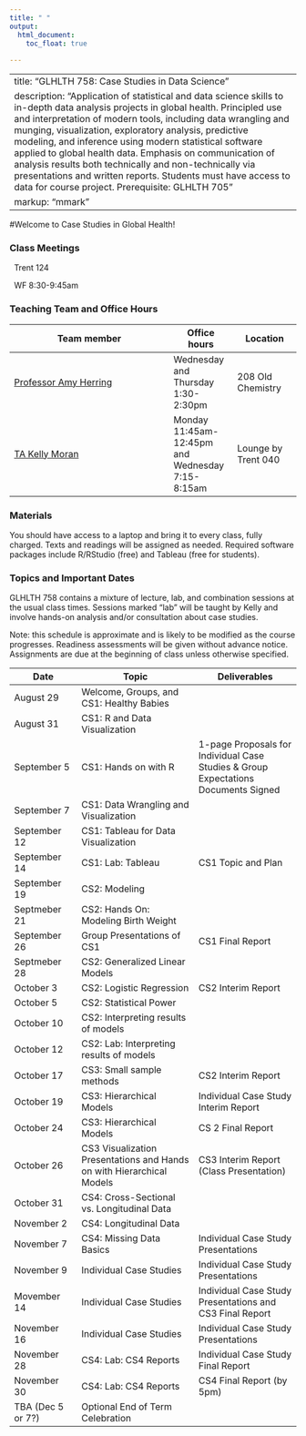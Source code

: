 ```yaml
---
title: " "
output: 
  html_document:
    toc_float: true
  
---
```





---
title: "GLHLTH 758: Case Studies in Data Science"
description: "Application of statistical and data science skills to in-depth data analysis projects in global health. Principled use and interpretation of modern tools, including data wrangling and munging, visualization, exploratory analysis, predictive modeling, and inference using modern statistical software applied to global health data. Emphasis on communication of analysis results both technically and non-technically via presentations and written reports. Students must have access to data for course project. Prerequisite: GLHLTH 705"
markup: "mmark"
---

#Welcome to Case Studies in Global Health!

### Class Meetings

<font color="#6CA0DC"><i class="fas fa-university fa-lg"></i></font> &nbsp; Trent 124 

<font color="#6CA0DC"><i class="fas fa-calendar-alt fa-lg"></i></font> &nbsp; WF 8:30-9:45am


### Teaching Team and Office Hours 

| Team member | Office hours | Location |
| ----------  | ----         | ---- |
| [Professor Amy Herring](https://stat.duke.edu/people/amy-h-herring)  <a href="mailto:amy.herring@duke.edu" title="email"><i class="fa fa-envelope"></i></a> &nbsp;  | Wednesday and Thursday 1:30-2:30pm | 208 Old Chemistry |
[TA Kelly Moran](https://www.krellinst.org/csgf/fellows/profile?n=moran2016)  <a href="mailto:kelly.moran@duke.edu" title="email"><i class="fa fa-envelope"></i></a> &nbsp; | Monday 11:45am-12:45pm and Wednesday 7:15-8:15am | Lounge by Trent 040

### Materials

You should have access to a laptop and bring it to every class, fully charged. Texts and readings will be assigned as needed. Required software packages include R/RStudio (free) and Tableau (free for students).


### Topics and Important Dates
GLHLTH 758 contains a mixture of lecture, lab, and combination sessions at the usual class times. Sessions marked "lab" will be taught by Kelly and involve hands-on analysis and/or consultation about case studies.

Note: this schedule is approximate and is likely to be modified as the course progresses. Readiness assessments will be given without advance notice. Assignments are due at the beginning of class unless otherwise specified.

|Date           |Topic                      |Deliverables     |
| ----------    | -----------------         | --------------- |
| August 29     | Welcome, Groups, and CS1: Healthy Babies      |       |
| August 31     | CS1: R and Data Visualization    |                 |
| September 5   | CS1: Hands on with R  | 1-page Proposals for Individual Case Studies & Group Expectations Documents Signed |
| September 7   | CS1: Data Wrangling and Visualization | |
| September 12  | CS1: Tableau for Data Visualization | |
| September 14  | CS1: Lab: Tableau | CS1 Topic and Plan |
| September 19  | CS2: Modeling | |
| Septmeber 21  | CS2: Hands On: Modeling Birth Weight | |
| September 26  | Group Presentations of CS1 | CS1 Final Report|
| Septmeber 28  | CS2: Generalized Linear Models | |
| October 3     | CS2: Logistic Regression | CS2 Interim Report  | 
| October 5     | CS2: Statistical Power |  |
| October 10    | CS2: Interpreting results of models | |
| October 12    | CS2: Lab: Interpreting results of models |  |
| October 17    | CS3: Small sample methods |  CS2 Interim Report |
| October 19    | CS3: Hierarchical Models | Individual Case Study Interim Report |
| October 24    | CS3: Hierarchical Models | CS 2 Final Report  |
| October 26    | CS3 Visualization Presentations and Hands on with Hierarchical Models  | CS3 Interim Report (Class Presentation)  | 
| October 31    | CS4: Cross-Sectional vs. Longitudinal Data |   |
| November 2    | CS4: Longitudinal Data |  |
| November 7    | CS4: Missing Data Basics | Individual Case Study Presentations  |
| November 9    | Individual Case Studies | Individual Case Study Presentations |
| Movember 14   | Individual Case Studies |Individual Case Study Presentations and CS3 Final Report  |
| November 16   | Individual Case Studies | Individual Case Study Presentations |
| November 28   | CS4: Lab: CS4 Reports | Individual Case Study Final Report  | 
| November 30   | CS4: Lab: CS4 Reports | CS4 Final Report (by 5pm)|
| TBA (Dec 5 or 7?) | Optional End of Term Celebration | | 


